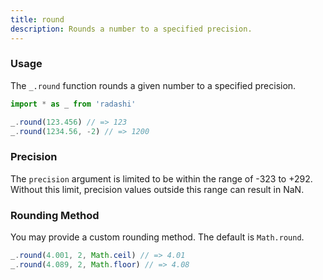 ```yaml
---
title: round
description: Rounds a number to a specified precision.
---
```


### Usage

The `_.round` function rounds a given number to a specified precision.

```ts
import * as _ from 'radashi'

_.round(123.456) // => 123
_.round(1234.56, -2) // => 1200
```

### Precision

The `precision` argument is limited to be within the range of -323 to +292.
Without this limit, precision values outside this range can result in NaN.

### Rounding Method

You may provide a custom rounding method. The default is `Math.round`.

```ts
_.round(4.001, 2, Math.ceil) // => 4.01
_.round(4.089, 2, Math.floor) // => 4.08
```

